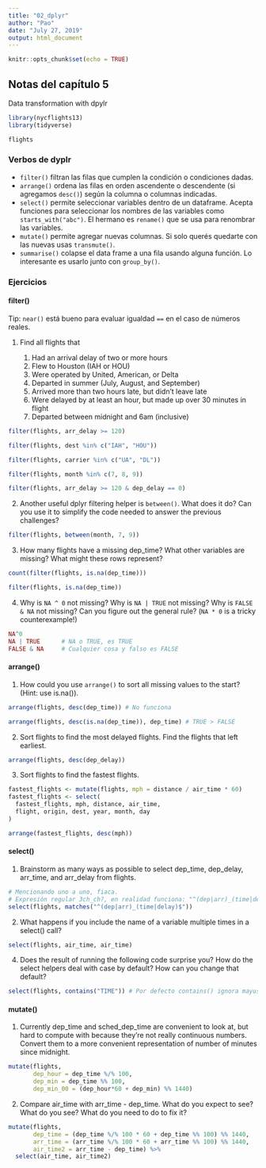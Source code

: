 ```yaml
---
title: "02_dplyr"
author: "Pao"
date: "July 27, 2019"
output: html_document
---
```


```r
knitr::opts_chunk$set(echo = TRUE)
```

## Notas del capítulo 5

Data transformation with dpylr

```r
library(nycflights13)
library(tidyverse)
```

```r
flights
```

### Verbos de dyplr

* `filter()` filtran las filas que cumplen la condición o condiciones dadas.
* `arrange()` ordena las filas en orden ascendente o descendente (si agregamos `desc()`) según la columna o columnas indicadas.
* `select()` permite seleccionar variables dentro de un dataframe. Acepta funciones para seleccionar los nombres de las variables como `starts_with("abc")`. El hermano es `rename()` que se usa para renombrar las variables.
* `mutate()` permite agregar nuevas columnas. Si solo querés quedarte con las nuevas usas `transmute()`.
* `summarise()` colapse el data frame a una fila usando alguna función. Lo interesante es usarlo junto con `group_by()`.

### Ejercicios

#### filter()

Tip: `near()` está bueno para evaluar igualdad `==` en el caso de números reales.

1. Find all flights that

    1. Had an arrival delay of two or more hours
    2. Flew to Houston (IAH or HOU)
    3. Were operated by United, American, or Delta
    4. Departed in summer (July, August, and September)
    5. Arrived more than two hours late, but didn’t leave late
    6. Were delayed by at least an hour, but made up over 30 minutes in flight
    7. Departed between midnight and 6am (inclusive)

```r
filter(flights, arr_delay >= 120)

filter(flights, dest %in% c("IAH", "HOU"))

filter(flights, carrier %in% c("UA", "DL"))

filter(flights, month %in% c(7, 8, 9))

filter(flights, arr_delay >= 120 & dep_delay == 0)

```

2. Another useful dplyr filtering helper is `between()`. What does it do? Can you use it to simplify the code needed to answer the previous challenges?

```r
filter(flights, between(month, 7, 9))
```

3. How many flights have a missing dep_time? What other variables are missing? What might these rows represent?

```r
count(filter(flights, is.na(dep_time)))

filter(flights, is.na(dep_time))
```

4. Why is `NA ^ 0` not missing? Why is `NA | TRUE` not missing? Why is `FALSE & NA` not missing? Can you figure out the general rule? (`NA * 0` is a tricky counterexample!)

```r
NA^0
NA | TRUE      # NA o TRUE, es TRUE
FALSE & NA     # Cualquier cosa y falso es FALSE

```

#### arrange()

1. How could you use `arrange()` to sort all missing values to the start? (Hint: use is.na()).

```r
arrange(flights, desc(dep_time)) # No funciona

arrange(flights, desc(is.na(dep_time)), dep_time) # TRUE > FALSE
```

2. Sort flights to find the most delayed flights. Find the flights that left earliest.

```r
arrange(flights, desc(dep_delay))
```

3. Sort flights to find the fastest flights.

```r
fastest_flights <- mutate(flights, mph = distance / air_time * 60)
fastest_flights <- select(
  fastest_flights, mph, distance, air_time,
  flight, origin, dest, year, month, day
)

arrange(fastest_flights, desc(mph))
```

#### select()

1. Brainstorm as many ways as possible to select dep_time, dep_delay, arr_time, and arr_delay from flights.

```r
# Mencionando uno a uno, fiaca.
# Expresión regular 3ch_ch?, en realidad funciona: "^(dep|arr)_(time|delay)$"
select(flights, matches("^(dep|arr)_(time|delay)$"))
```

2. What happens if you include the name of a variable multiple times in a select() call?

```r
select(flights, air_time, air_time)
```

4. Does the result of running the following code surprise you? How do the select helpers deal with case by default? How can you change that default?

```r
select(flights, contains("TIME")) # Por defecto contains() ignora mayuscualas/minúsculas
```

#### mutate()

1. Currently dep_time and sched_dep_time are convenient to look at, but hard to compute with because they’re not really continuous numbers. Convert them to a more convenient representation of number of minutes since midnight.

```r
mutate(flights, 
       dep_hour = dep_time %/% 100,
       dep_min = dep_time %% 100,
       dep_min_00 = (dep_hour*60 + dep_min) %% 1440) 
```

2. Compare air_time with arr_time - dep_time. What do you expect to see? What do you see? What do you need to do to fix it?

```r
mutate(flights,
       dep_time = (dep_time %/% 100 * 60 + dep_time %% 100) %% 1440,
       arr_time = (arr_time %/% 100 * 60 + arr_time %% 100) %% 1440,
       air_time2 = arr_time - dep_time) %>% 
  select(air_time, air_time2)
``` 


